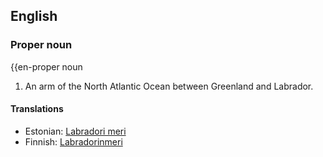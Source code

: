 ==English==

===Proper noun===
{{en-proper noun

# An arm of the North Atlantic Ocean between Greenland and Labrador.

====Translations====
{{top}}
*Estonian: [[Labradori meri]]
*Finnish: [[Labradorinmeri]]
{{bottom}}